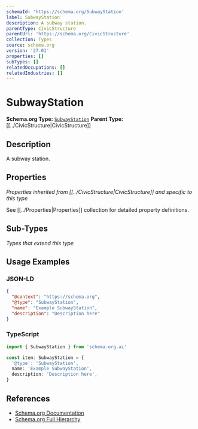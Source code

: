 ```yaml
---
schemaId: 'https://schema.org/SubwayStation'
label: SubwayStation
description: A subway station.
parentType: CivicStructure
parentUrl: 'https://schema.org/CivicStructure'
collection: Types
source: schema.org
version: '27.01'
properties: []
subTypes: []
relatedOccupations: []
relatedIndustries: []
---
```

# SubwayStation

**Schema.org Type:** [`SubwayStation`](https://schema.org/SubwayStation)
**Parent Type:** [[../CivicStructure|CivicStructure]]

## Description

A subway station.

## Properties

*Properties inherited from [[../CivicStructure|CivicStructure]] and specific to this type*

See [[../Properties|Properties]] collection for detailed property definitions.

## Sub-Types

*Types that extend this type*

## Usage Examples

### JSON-LD

```json
{
  "@context": "https://schema.org",
  "@type": "SubwayStation",
  "name": "Example SubwayStation",
  "description": "Description here"
}
```

### TypeScript

```typescript
import { SubwayStation } from 'schema.org.ai'

const item: SubwayStation = {
  '@type': 'SubwayStation',
  name: 'Example SubwayStation',
  description: 'Description here',
}
```

## References

- [Schema.org Documentation](https://schema.org/SubwayStation)
- [Schema.org Full Hierarchy](https://schema.org/docs/full.html)
